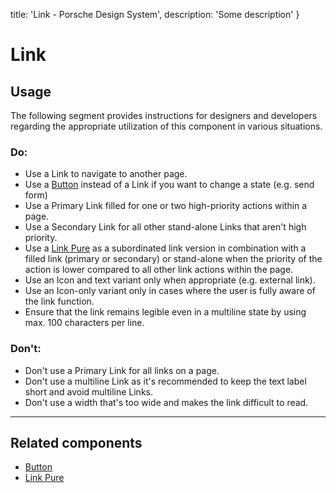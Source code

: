 
  title: 'Link - Porsche Design System',
  description: 'Some description'
}

# Link <ComponentStatus tagName="p-link"></ComponentStatus>

## Usage

The following segment provides instructions for designers and developers regarding the appropriate utilization of this
component in various situations.

### Do:

- Use a Link to navigate to another page.
- Use a [Button](/components/button) instead of a Link if you want to change a state (e.g. send form)
- Use a Primary Link filled for one or two high-priority actions within a page.
- Use a Secondary Link for all other stand-alone Links that aren't high priority.
- Use a [Link Pure](/components/link-pure) as a subordinated link version in combination with a filled link (primary or
secondary) or stand-alone when the priority of the action is lower compared to all other link actions within the page.
- Use an Icon and text variant only when appropriate (e.g. external link).
- Use an Icon-only variant only in cases where the user is fully aware of the link function.
- Ensure that the link remains legible even in a multiline state by using max. 100 characters per line.

### Don't:

- Don't use a Primary Link for all links on a page.
- Don't use a multiline Link as it's recommended to keep the text label short and avoid multiline Links.
- Don't use a width that's too wide and makes the link difficult to read.

---

## Related components

- [Button](/components/button)
- [Link Pure](/components/link-pure)
